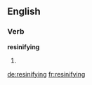 ==English==

===Verb===
'''resinifying'''

# {{third-person singular of|[[resinify]]}}

[[de:resinifying]]
[[fr:resinifying]]